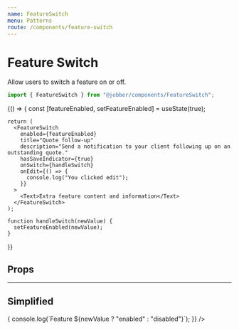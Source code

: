 ```yaml
---
name: FeatureSwitch
menu: Patterns
route: /components/feature-switch
---
```



# Feature Switch

<ComponentStatus stage="ready" responsive="yes" accessible="yes" />

Allow users to switch a feature on or off.

```ts
import { FeatureSwitch } from "@jobber/components/FeatureSwitch";
```

<Playground>
  {() => {
    const [featureEnabled, setFeatureEnabled] = useState(true);

    return (
      <FeatureSwitch
        enabled={featureEnabled}
        title="Quote follow-up"
        description="Send a notification to your client following up on an outstanding quote."
        hasSaveIndicator={true}
        onSwitch={handleSwitch}
        onEdit={() => {
          console.log("You clicked edit");
        }}
      >
        <Text>Extra feature content and information</Text>
      </FeatureSwitch>
    );

    function handleSwitch(newValue) {
      setFeatureEnabled(newValue);
    }

}}

</Playground>

## Props

<Props of={FeatureSwitch} />

---

## Simplified

<Playground>
  <FeatureSwitch
    description="Send a notification to your client following up on an outstanding quote"
    onSwitch={newValue => {
      console.log(`Feature ${newValue ? "enabled" : "disabled"}`);
    }}
  />
</Playground>
